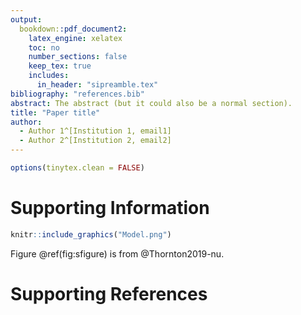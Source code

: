 ```yaml
---
output:
  bookdown::pdf_document2:
    latex_engine: xelatex
    toc: no
    number_sections: false
    keep_tex: true
    includes:
      in_header: "sipreamble.tex"
bibliography: "references.bib"
abstract: The abstract (but it could also be a normal section).
title: "Paper title"
author:
  - Author 1^[Institution 1, email1]
  - Author 2^[Institution 2, email2]
---
```


```r
options(tinytex.clean = FALSE)
```

# Supporting Information

\renewcommand{\thefigure}{S\arabic{figure}}
\renewcommand{\thetable}{S\arabic{table}}
\setcounter{figure}{0}
\setcounter{table}{0}

```r
knitr::include_graphics("Model.png")
```

Figure \@ref(fig:sfigure) is from @Thornton2019-nu.

\clearpage
\newpage

# Supporting References


